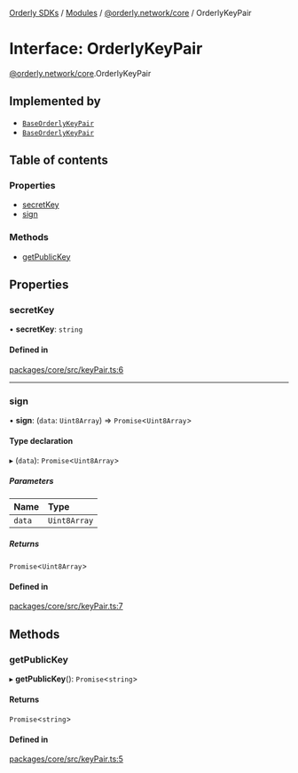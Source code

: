 [Orderly SDKs](./../README) / [Modules](./../modules) / [@orderly.network/core](./../modules/orderly_network_core) / OrderlyKeyPair

# Interface: OrderlyKeyPair

[@orderly.network/core](./../modules/orderly_network_core).OrderlyKeyPair

## Implemented by

- [`BaseOrderlyKeyPair`](./../classes/orderly_network_core.BaseOrderlyKeyPair)
- [`BaseOrderlyKeyPair`](./../classes/orderly_network_core.BaseOrderlyKeyPair)

## Table of contents

### Properties

- [secretKey](./orderly_network_core.OrderlyKeyPair#secretkey)
- [sign](./orderly_network_core.OrderlyKeyPair#sign)

### Methods

- [getPublicKey](./orderly_network_core.OrderlyKeyPair#getpublickey)

## Properties

### secretKey

• **secretKey**: `string`

#### Defined in

[packages/core/src/keyPair.ts:6](./https://gitlab.com/orderlynetwork/orderly-fe/orderly-web/-/blob/3f38d838/packages/core/src/keyPair.ts#L6)

___

### sign

• **sign**: (`data`: `Uint8Array`) => `Promise`\<`Uint8Array`\>

#### Type declaration

▸ (`data`): `Promise`\<`Uint8Array`\>

##### Parameters

| Name | Type |
| :------ | :------ |
| `data` | `Uint8Array` |

##### Returns

`Promise`\<`Uint8Array`\>

#### Defined in

[packages/core/src/keyPair.ts:7](./https://gitlab.com/orderlynetwork/orderly-fe/orderly-web/-/blob/3f38d838/packages/core/src/keyPair.ts#L7)

## Methods

### getPublicKey

▸ **getPublicKey**(): `Promise`\<`string`\>

#### Returns

`Promise`\<`string`\>

#### Defined in

[packages/core/src/keyPair.ts:5](./https://gitlab.com/orderlynetwork/orderly-fe/orderly-web/-/blob/3f38d838/packages/core/src/keyPair.ts#L5)
